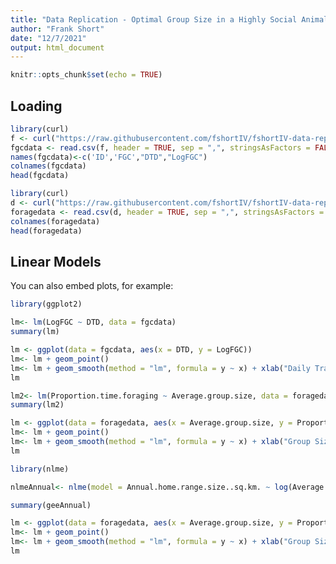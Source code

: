 ```yaml
---
title: "Data Replication - Optimal Group Size in a Highly Social Animal"
author: "Frank Short"
date: "12/7/2021"
output: html_document
---
```


```r
knitr::opts_chunk$set(echo = TRUE)
```

## Loading

```r
library(curl)
f <- curl("https://raw.githubusercontent.com/fshortIV/fshortIV-data-replication-assignment/main/fGC%20and%20daily%20travel%20distance%20data.csv?token=AVR3CJ7CWBFINWSW2V3LX33BWC5LY")
fgcdata <- read.csv(f, header = TRUE, sep = ",", stringsAsFactors = FALSE)
names(fgcdata)<-c('ID','FGC',"DTD","LogFGC")
colnames(fgcdata)
head(fgcdata)

library(curl)
d <- curl("https://raw.githubusercontent.com/fshortIV/fshortIV-data-replication-assignment/main/Annual%20home%20range%20and%20foraging%20predictors.csv?token=AVR3CJ5AK5JN7HYE4ETZAPLBWC7CE")
foragedata <- read.csv(d, header = TRUE, sep = ",", stringsAsFactors = FALSE)
colnames(foragedata)
head(foragedata)

```

## Linear Models

You can also embed plots, for example:

```r
library(ggplot2)

lm<- lm(LogFGC ~ DTD, data = fgcdata)
summary(lm)

lm <- ggplot(data = fgcdata, aes(x = DTD, y = LogFGC))
lm<- lm + geom_point() 
lm<- lm + geom_smooth(method = "lm", formula = y ~ x) + xlab("Daily Travel Distance (km)") + ylab("Log Fecal Glucocorticoid (ng/g dry feces)") + theme_classic() + xlim(3, 9) + ylim(1.6, 2.4) + geom_text(x=6, y=2.375, label="y = 0.02x + 1.80", size=3.5)
lm
```

```r
lm2<- lm(Proportion.time.foraging ~ Average.group.size, data = foragedata)
summary(lm2)

lm <- ggplot(data = foragedata, aes(x = Average.group.size, y = Proportion.time.foraging))
lm<- lm + geom_point() 
lm<- lm + geom_smooth(method = "lm", formula = y ~ x) + xlab("Group Size") + ylab("Proportion time spent foraging") + theme_classic() + xlim(10, 110) + ylim(0.50, 0.85) + geom_text(x=61, y=0.8375, label="y = 0.002x + 0.609", size=3.5)
lm
```

```r
library(nlme)

nlmeAnnual<- nlme(model = Annual.home.range.size..sq.km. ~ log(Average.group.size) + log(Average.group.size)^2 + Cumulative.rainfall..mm. + Rainfall.evenness + Average.maximum.temperature..degrees.C., data = foragedata)

summary(geeAnnual)

lm <- ggplot(data = foragedata, aes(x = Average.group.size, y = Proportion.time.foraging))
lm<- lm + geom_point() 
lm<- lm + geom_smooth(method = "lm", formula = y ~ x) + xlab("Group Size") + ylab("Proportion time spent foraging") + theme_classic() + xlim(10, 110) + ylim(0.50, 0.85) + geom_text(x=61, y=0.8375, label="y = 0.002x + 0.609", size=3.5)
lm
```